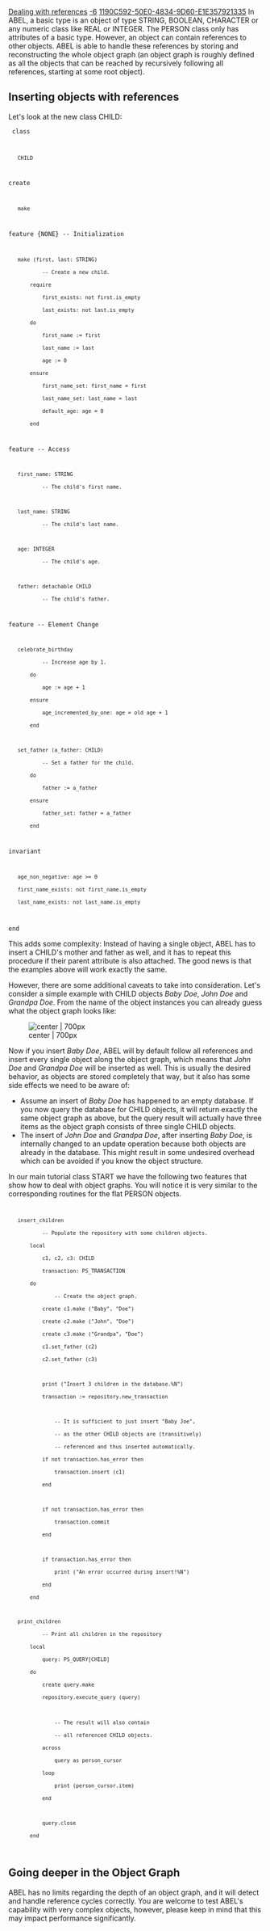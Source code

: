 [[Property:title|Dealing with references]]
[[Property:weight|-6]]
[[Property:uuid|1190C592-50E0-4834-9D60-E1E357921335]]
In ABEL, a basic type is an object of type <e>STRING</e>, <e>BOOLEAN</e>, <e>CHARACTER</e> or any numeric class like <e>REAL</e> or <e>INTEGER</e>.
The <e>PERSON</e> class only has attributes of a basic type. 
However, an object can contain references to other objects. ABEL is able to handle these references by storing and reconstructing the whole object graph 
(an object graph is roughly defined as all the objects that can be reached by recursively following all references, starting at some root object).

==Inserting objects with references==
Let's look at the new class <e>CHILD</e>:

<code>
class
	CHILD

create
	make

feature {NONE} -- Initialization

	make (first, last: STRING)
			-- Create a new child.
		require
			first_exists: not first.is_empty
			last_exists: not last.is_empty
		do
			first_name := first
			last_name := last
			age := 0
		ensure
			first_name_set: first_name = first
			last_name_set: last_name = last
			default_age: age = 0
		end

feature -- Access

	first_name: STRING
			-- The child's first name.

	last_name: STRING
			-- The child's last name.

	age: INTEGER
			-- The child's age.

	father: detachable CHILD
			-- The child's father.

feature -- Element Change

	celebrate_birthday
			-- Increase age by 1.
		do
			age := age + 1
		ensure
			age_incremented_by_one: age = old age + 1
		end

	set_father (a_father: CHILD)
			-- Set a father for the child.
		do
			father := a_father
		ensure
			father_set: father = a_father
		end

invariant
	age_non_negative: age >= 0
	first_name_exists: not first_name.is_empty
	last_name_exists: not last_name.is_empty
end
</code>

This adds some complexity: 
Instead of having a single object, ABEL has to insert a <e>CHILD</e>'s mother and father as well, and it has to repeat this procedure if their parent attribute is also attached. 
The good news is that the examples above will work exactly the same.

However, there are some additional caveats to take into consideration. 
Let's consider a simple example with <e>CHILD</e> objects ''Baby Doe'', ''John Doe'' and ''Grandpa Doe''.
From the name of the object instances you can already guess what the object graph looks like: 

[[Image:Child object graph | center | 700px]]

Now if you insert ''Baby Doe'', ABEL will by default follow all references and insert every single object along the object graph, which means that ''John Doe'' and ''Grandpa Doe'' will be inserted as well.
This is usually the desired behavior, as objects are stored completely that way, but it also has some side effects we need to be aware of:

* Assume an insert of ''Baby Doe'' has happened to an empty database. If you now query the database for <e>CHILD</e> objects, it will return exactly the same object graph as above, but the query result will actually have three items as the object graph consists of three single <e>CHILD</e> objects.
* The insert of ''John Doe'' and ''Grandpa Doe'', after inserting ''Baby Doe'', is internally changed to an update operation because both objects are already in the database. This might result in some undesired overhead which can be avoided if you know the object structure.

In our main tutorial class <e>START</e> we have the following two features that show how to deal with object graphs. 
You will notice it is very similar to the corresponding routines for the flat <e>PERSON</e> objects.

<code>
	insert_children
			-- Populate the repository with some children objects.
		local
			c1, c2, c3: CHILD
			transaction: PS_TRANSACTION
		do
				-- Create the object graph.
			create c1.make ("Baby", "Doe")
			create c2.make ("John", "Doe")
			create c3.make ("Grandpa", "Doe")
			c1.set_father (c2)
			c2.set_father (c3)

			print ("Insert 3 children in the database.%N")
			transaction := repository.new_transaction

				-- It is sufficient to just insert "Baby Joe", 
				-- as the other CHILD objects are (transitively) 
				-- referenced and thus inserted automatically.
			if not transaction.has_error then
				transaction.insert (c1)
			end

			if not transaction.has_error then
				transaction.commit
			end

			if transaction.has_error then
				print ("An error occurred during insert!%N")
			end
		end

	print_children
			-- Print all children in the repository
		local
			query: PS_QUERY[CHILD]
		do
			create query.make
			repository.execute_query (query)
			
				-- The result will also contain
				-- all referenced CHILD objects.
			across
				query as person_cursor
			loop
				print (person_cursor.item)
			end

			query.close
		end
</code>
 
==Going deeper in the Object Graph==
ABEL has no limits regarding the depth of an object graph, and it will detect and handle reference cycles correctly. 
You are welcome to test ABEL's capability with very complex objects, however, please keep in mind that this may impact performance significantly.

